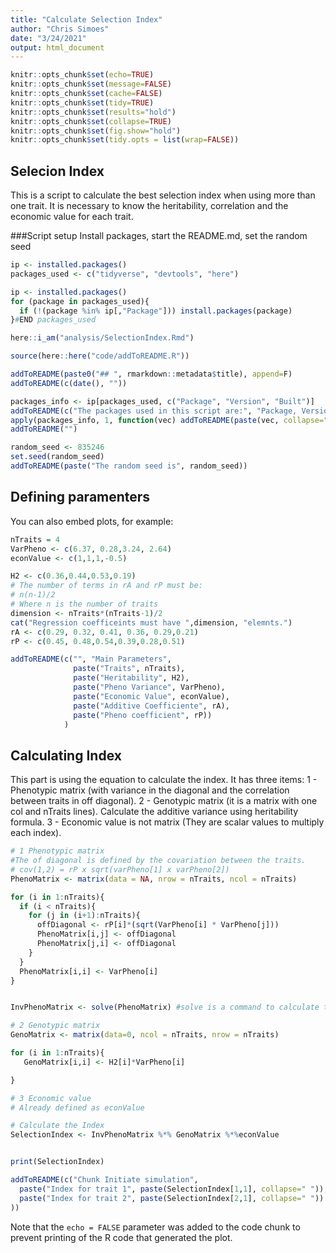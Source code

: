 ```yaml
---
title: "Calculate Selection Index"
author: "Chris Simoes"
date: "3/24/2021"
output: html_document
---
```


```r
knitr::opts_chunk$set(echo=TRUE)
knitr::opts_chunk$set(message=FALSE)
knitr::opts_chunk$set(cache=FALSE)
knitr::opts_chunk$set(tidy=TRUE)
knitr::opts_chunk$set(results="hold")
knitr::opts_chunk$set(collapse=TRUE)
knitr::opts_chunk$set(fig.show="hold")
knitr::opts_chunk$set(tidy.opts = list(wrap=FALSE))
```


## Selecion Index

This is a script to calculate the best selection index when using more than one trait. 
It is necessary to know the heritability, correlation and the economic value for each trait.

###Script setup
Install packages, start the README.md, set the random seed  
```r
ip <- installed.packages()
packages_used <- c("tidyverse", "devtools", "here")

ip <- installed.packages()
for (package in packages_used){
  if (!(package %in% ip[,"Package"])) install.packages(package)
}#END packages_used

here::i_am("analysis/SelectionIndex.Rmd")

source(here::here("code/addToREADME.R"))

addToREADME(paste0("## ", rmarkdown::metadata$title), append=F)
addToREADME(c(date(), ""))

packages_info <- ip[packages_used, c("Package", "Version", "Built")]
addToREADME(c("The packages used in this script are:", "Package, Version, Built"))
apply(packages_info, 1, function(vec) addToREADME(paste(vec, collapse=" ")))
addToREADME("")

random_seed <- 835246
set.seed(random_seed)
addToREADME(paste("The random seed is", random_seed))
```
## Defining paramenters

You can also embed plots, for example:

```r

nTraits = 4
VarPheno <- c(6.37, 0.28,3.24, 2.64)
econValue <- c(1,1,1,-0.5)

H2 <- c(0.36,0.44,0.53,0.19)
# The number of terms in rA and rP must be:
# n(n-1)/2
# Where n is the number of traits
dimension <- nTraits*(nTraits-1)/2
cat("Regression coefficeints must have ",dimension, "elemnts.")
rA <- c(0.29, 0.32, 0.41, 0.36, 0.29,0.21)
rP <- c(0.45, 0.48,0.54,0.39,0.28,0.51)

addToREADME(c("", "Main Parameters",
              paste("Traits", nTraits),
              paste("Heritability", H2),
              paste("Pheno Variance", VarPheno),
              paste("Economic Value", econValue),
              paste("Additive Coefficiente", rA),
              paste("Pheno coefficient", rP))
            )


```

## Calculating Index

This part is using the equation to calculate the index. It has three items:
1 - Phenotypic matrix (with variance in the diagonal and the correlation between traits in off diagonal).
2 - Genotypic matrix (it is a matrix with one col and nTraits lines). Calculate the additive variance using heritability formula.
3 - Economic value is not matrix (They are scalar values to multiply each index).

```r

# 1 Phenotypic matrix
#The of diagonal is defined by the covariation between the traits.
# cov(1,2) = rP x sqrt(varPheno[1] x varPheno[2])
PhenoMatrix <- matrix(data = NA, nrow = nTraits, ncol = nTraits)

for (i in 1:nTraits){
  if (i < nTraits){
    for (j in (i+1):nTraits){
      offDiagonal <- rP[i]*(sqrt(VarPheno[i] * VarPheno[j]))
      PhenoMatrix[i,j] <- offDiagonal
      PhenoMatrix[j,i] <- offDiagonal
    }
  }
  PhenoMatrix[i,i] <- VarPheno[i]
}


InvPhenoMatrix <- solve(PhenoMatrix) #solve is a command to calculate the inverted matrix

# 2 Genotypic matrix
GenoMatrix <- matrix(data=0, ncol = nTraits, nrow = nTraits)

for (i in 1:nTraits){
   GenoMatrix[i,i] <- H2[i]*VarPheno[i]

}

# 3 Economic value
# Already defined as econValue

# Calculate the Index
SelectionIndex <- InvPhenoMatrix %*% GenoMatrix %*%econValue


print(SelectionIndex)

addToREADME(c("Chunk Initiate simulation",
  paste("Index for trait 1", paste(SelectionIndex[1,1], collapse=" ")),
  paste("Index for trait 2", paste(SelectionIndex[2,1], collapse=" "))
))


```
Note that the `echo = FALSE` parameter was added to the code chunk to prevent printing of the R code that generated the plot.
